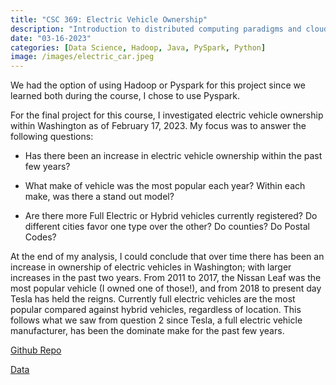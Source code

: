 ```yaml
---
title: "CSC 369: Electric Vehicle Ownership"
description: "Introduction to distributed computing paradigms and cloud computing. Modern distributed computing infrastructures. Problem-solving in a distributed computing environment."
date: "03-16-2023"
categories: [Data Science, Hadoop, Java, PySpark, Python]
image: /images/electric_car.jpeg
---
```


We had the option of using Hadoop or Pyspark for this project since we learned 
both during the course, I chose to use Pyspark.

For the final project for this course, I investigated electric vehicle ownership
within Washington as of February 17, 2023. My focus was to answer the 
following questions:

- Has there been an increase in electric vehicle ownership within the past few years?

- What make of vehicle was the most popular each year? Within each make, was there a stand out model?

- Are there more Full Electric or Hybrid vehicles currently registered? Do different cities favor one type over the other? Do counties? Do Postal Codes?

At the end of my analysis, I could conclude that over time there has been an 
increase in ownership of electric vehicles in Washington; with larger increases 
in the past two years. From 2011 to 2017, the Nissan Leaf was the most popular 
vehicle (I owned one of those!), and from 2018 to present day Tesla has held the 
reigns. Currently full electric vehicles are the most popular compared against 
hybrid vehicles, regardless of location. This follows what we saw from question 
2 since Tesla, a full electric vehicle manufacturer, has been the dominate make 
for the past few years.

[Github Repo](https://github.com/Wander03/CSC-369---Final-Project){target="_blank"}

[Data](https://catalog.data.gov/dataset/electric-vehicle-population-data){target="_blank"}
